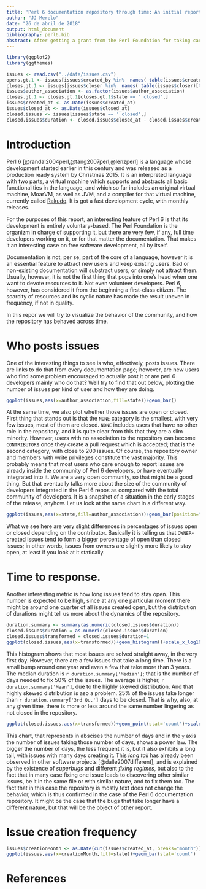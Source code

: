 ```yaml
---
title: 'Perl 6 documentation repository through time: An initial report'
author: "JJ Merelo"
date: "26 de abril de 2018"
output: html_document
bibliography: perl6.bib
abstract: After getting a grant from the Perl Foundation for taking care of the repository where Perl 6 documents are hosted, I wanted to run an initial assessment of how this documentation is behaving in terms of community and evolution. One of the compromises I committed to was to engage with at least 2 issues a day, since the number of issues was initially around 300 and was increasing. So in this initial report I will take a look at these issues, who posts them, who solves them, how long does it take to close them. 
---
```


```r
library(ggplot2)
library(ggthemes)

issues <- read.csv("../data/issues.csv")
opens.gt.1 <- issues[issues$created_by %in%  names( table(issues$created_by)[table(issues$created_by) > 1]),]
closes.gt.1 <- issues[issues$closer %in%  names( table(issues$closer)[table(issues$closer) > 1]),]
issues$author_association <- as.factor(issues$author_association)
closes.gt.1 <- closes.gt.1[closes.gt.1$state == " closed",]
issues$created_at <- as.Date(issues$created_at)
issues$closed_at <- as.Date(issues$closed_at)
closed.issues <- issues[issues$state == ' closed',]
closed.issues$duration <- closed.issues$closed_at - closed.issues$created_at

```

# Introduction

Perl 6  [@randal2004perl,@tang2007perl,@lenzperl] is a language whose development started earlier in this century and was released as a production ready system by Christmas 2015. It is an interpreted language with two parts, a virtual machine which supports and abstracts all basic functionalities in the language, and which so far includes an original virtual machine, MoarVM, as well as JVM, and a compiler for that virtual machine, currently called [Rakudo](https://rakudo.org). It is got a fast development cycle, with monthly releases.

For the purposes of this report, an interesting feature of Perl 6 is that its development is entirely voluntary-based. The Perl Foundation is the organizm in charge of supporting it, but there are very few, if any, full time developers working on it, or for that matter the documentation. That makes it an interesting case on free software development, all by itself.

Documentation is not, per se, part of the core of a language, however it is an essential feature to attract new users and keep existing users. Bad or non-existing documentation will substract users, or simply not attract them. Usually, however, it is not the first thing that pops into one's head when one want to devote resources to it. Not even volunteer developers. Perl 6, however, has considered it from the beginning a first-class citizen. The scarcity of resources and its cyclic nature has made the result uneven in frequency, if not in quality.

In this repor we will try to visualize the behavior of the community, and how the repository has behaved across time. 

# Who posts issues

One of the interesting things to see is who, effectively, posts issues. There are links to do that from every documentation page; however, are new users who find some problem encouraged to actually post it or are perl 6 developers mainly who do that?
Well try to find that out below, plotting the number of issues per kind of user and how they are doing. 

```r
ggplot(issues,aes(x=author_association,fill=state))+geom_bar() 
``` 
At the same time, we also plot whether those issues are open or closed. First thing that stands out is that the `NONE` category is the smallest, with very few issues, most of them are closed. `NONE` includes users that have no other role in the repository, and it is quite clear from this that they are a slim minority. However, users with no association to the repository can become `CONTRIBUTOR`s once they create a pull request which is accepted; that is the second category, with close to 200 issues. Of course, the repository owner and members with write privileges constitute the vast majority. 
This probably means that most users who care enough to report issues are already inside the community of Perl 6 developers, or have eventually integrated into it. We are a very open community, so that might be a good thing. But that eventually talks more about the size of the community of developers integrated in the Perl 6 repos as compared with the total community of developers. It is a snapshot of a situation in the early stages of the release, anyhow. 
Let us look at the same chart in a different way. 
```r
ggplot(issues,aes(x=state,fill=author_association))+geom_bar(position="fill") 
``` 
What we see here are very slight differences in percentages of issues open or closed depending on the contributor. Basically it is telling us that `OWNER`-created issues tend to form a bigger percentage of open than closed issues; in other words, issues from owners are slightly more likely to stay open, at least if you look at it statically.

# Time to response.

Another interesting metric is how long issues tend to stay open. This number is expected to be high, since at any one particular moment there might be around one quarter of all issues created open, but the distribution of durations might tell us more about the dynamics of the repository.
```r
duration.summary <- summary(as.numeric(closed.issues$duration))
closed.issues$duration = as.numeric(closed.issues$duration)
closed.issues$transformed = closed.issues$duration+1
ggplot(closed.issues,aes(x=transformed))+geom_histogram()+scale_x_log10()
``` 
This histogram shows that most issues are solved straight away, in the very first day. However, there are a few issues that take a long time. There is a small bump around one year and even a few that take more than 3 years. The median duration is `r duration.summary['Median']`; that is the number of days needed to fix 50% of the issues. The average is higher, `r duration.summary['Mean']`, due to the highly skewed distribution. And that highly skewed distribution is aso a problem. 25% of the issues take longer than `r duration.summary['3rd Qu.']` days to be closed. That is why, also, at any given time, there is more or less around the same number lingering as not closed in the repository.
```r
ggplot(closed.issues,aes(x=transformed))+geom_point(stat='count')+scale_x_log10()+scale_y_log10()
``` 
This chart, that represents in abscises the number of days and in the `y` axis the number of issues taking those number of days, shows a power law. The bigger the number of days, the less frequent it is, but it also exhibits a long tail, with issues with many days creating it. This *long tail* has already been observed in other software projects [@dalle2007different], and is explained by the existence of *superbugs* and different *fixing regimes*, but also to the fact that in many case fixing one issue leads to discovering other similar issues, be it in the same file or with similar nature, and to fix them too. The fact that in this case the repository is mostly text does not change the behavior, which is thus confirmed in the case of the Perl 6 documentation repository. It might be the case that the bugs that take longer have a different nature, but that will be the object of other report. 

# Issue creation frequency

```r
issues$creationMonth <- as.Date(cut(issues$created_at, breaks="month"))
ggplot(issues,aes(x=creationMonth,fill=state))+geom_bar(stat='count')
``` 

# References
